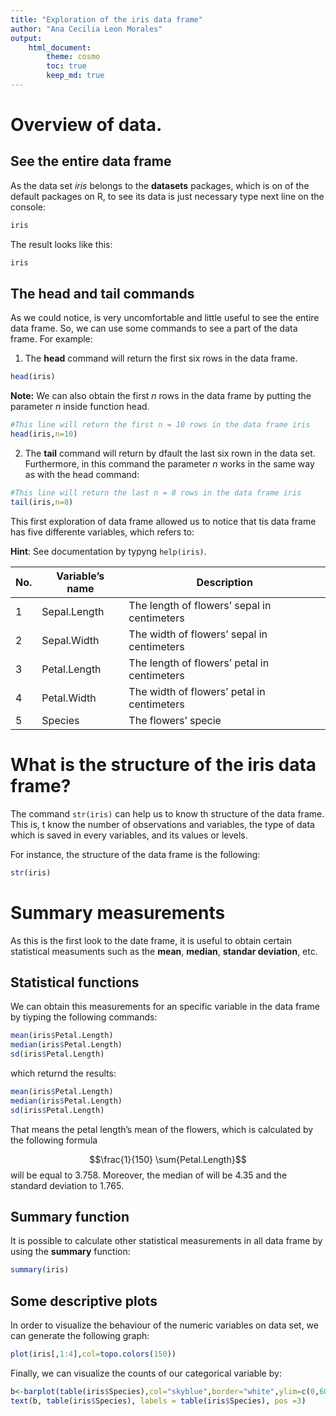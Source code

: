 ```yaml
---
title: "Exploration of the iris data frame"
author: "Ana Cecilia Leon Morales"
output:
    html_document:
        theme: cosmo
        toc: true
        keep_md: true
---
```


# Overview of data.

## See the entire data frame
As the data set *iris* belongs to the **datasets** packages, which is on of the default packages on R, to see its data is just necessary type next line on the console: 
```R
iris
```

The result looks like this:

```r
iris
```

## The head and tail commands

As we could notice, is very uncomfortable and little useful to see the entire data frame. So, we can use some commands to see a part of the data frame. For example:

1. The **head** command will return the first six rows in the data frame.

```r
head(iris)
```

**Note:** We can also obtain the first $n$ rows in the data frame by putting the parameter $n$ inside function head. 

```r
#This line will return the first n = 10 rows in the data frame iris
head(iris,n=10)
```

2. The **tail** command will return by dfault the last six rown in the data set. Furthermore, in this command the parameter $n$ works in the same way as with the head command:

```r
#This line will return the last n = 8 rows in the data frame iris
tail(iris,n=8)
```

This first exploration of data frame allowed us to notice that tis data frame has five differente variables, which refers to: 

**Hint**: See documentation by typyng `help(iris)`.

| No. | Variable's name | Description                                 |
|-----|-----------------|---------------------------------------------|
|  1  | Sepal.Length    | The length of flowers' sepal in centimeters |
|  2  | Sepal.Width     | The width of flowers' sepal in centimeters  |
|  3  | Petal.Length    | The length of flowers' petal in centimeters  |
|  4  | Petal.Width     | The width of flowers' petal in centimeters  |
|  5  | Species         | The flowers' specie                         |

# What is the structure of the iris data frame?

The command `str(iris)` can help us to know th structure of the data frame. This is, t know the number of observations and variables, the type of data which is saved in every variables, and its values or levels.

For instance, the structure of the data frame is the following:

```r
str(iris)
```

# Summary measurements
As this is the first look to the date frame, it is useful to obtain certain statistical measuments such as the **mean**, **median**, **standar deviation**, etc.

## Statistical functions

We can obtain this measurements for an specific variable in the data frame by tiyping the following commands:

```r
mean(iris$Petal.Length)
median(iris$Petal.Length)
sd(iris$Petal.Length)
```
which returnd the results:

```r
mean(iris$Petal.Length)
median(iris$Petal.Length)
sd(iris$Petal.Length)
```

That means the petal length's mean of the flowers, which is calculated by the following formula

$$\frac{1}{150} \sum{Petal.Length}$$
will be equal to $3.758$. Moreover, the median of will be $4.35$ and the standard deviation to $1.765$.

## Summary function

It is possible to calculate other statistical measurements in all data frame by using the **summary** function:

```r
summary(iris)
```

## Some descriptive plots

In order to visualize the behaviour of the numeric variables on data set, we can generate the following graph:


```r
plot(iris[,1:4],col=topo.colors(150))
```

Finally, we can visualize the counts of our categorical variable by:
```r
b<-barplot(table(iris$Species),col="skyblue",border="white",ylim=c(0,60))
text(b, table(iris$Species), labels = table(iris$Species), pos =3)
```









